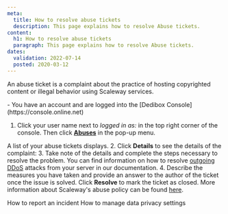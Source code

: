 ```yaml
---
meta:
  title: How to resolve abuse tickets
  description: This page explains how to resolve Abuse tickets.
content:
  h1: How to resolve abuse tickets
  paragraph: This page explains how to resolve Abuse tickets.
dates:
  validation: 2022-07-14
  posted: 2020-03-12
---
```


An abuse ticket is a complaint about the practice of hosting copyrighted content or illegal behavior using Scaleway services.

<Message type="requirement">
  - You have an account and are logged into the [Dedibox Console](https://console.online.net) 
</Message>

1. Click your user name next to _logged in as:_ in the top right corner of the console. Then click **[Abuses](https://console-sudo.infra.online.net/en/account/abuses/list)** in the pop-up menu.
  <Lightbox src="scaleway-dedibox-console-abuses-menu.webp" width="300" alt="" />

  A list of your abuse tickets displays.
2. Click **Details** to see the details of the complaint:
  <Lightbox src="scaleway-dedibox-console-abuses-list.webp" width="800" alt="" />
3. Take note of the details and complete the steps necessary to resolve the problem. You can find information on  how to resolve [outgoing DDoS](/compute/instances/reference-content/preventing-outgoing-ddos/) attacks from your server in our documentation.
4. Describe the measures you have taken and provide an answer to the author of the ticket once the issue is solved. Click **Resolve** to mark the ticket as closed.
<Message type="note">
  More information about Scaleway's abuse policy can be found [here](https://www.scaleway.com/en/abuse-notice/).
</Message>


<Navigation title="See Also">
  <PreviousButton to="/dedibox-console/my-account/how-to/report-incident">How to report an incident</PreviousButton>
  <NextButton to="/dedibox-console/my-account/how-to/manage-data-settings/">How to manage data privacy settings</NextButton>
</Navigation>